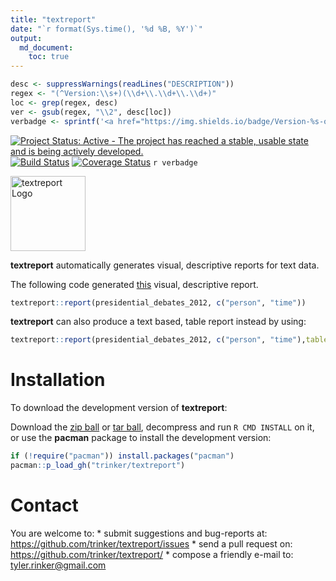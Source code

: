 ```yaml
---
title: "textreport"
date: "`r format(Sys.time(), '%d %B, %Y')`"
output:
  md_document:
    toc: true      
---
```


```r
desc <- suppressWarnings(readLines("DESCRIPTION"))
regex <- "(^Version:\\s+)(\\d+\\.\\d+\\.\\d+)"
loc <- grep(regex, desc)
ver <- gsub(regex, "\\2", desc[loc])
verbadge <- sprintf('<a href="https://img.shields.io/badge/Version-%s-orange.svg"><img src="https://img.shields.io/badge/Version-%s-orange.svg" alt="Version"/></a></p>', ver, ver)
````

[![Project Status: Active - The project has reached a stable, usable state and is being actively developed.](http://www.repostatus.org/badges/0.1.0/active.svg)](http://www.repostatus.org/#active)
[![Build Status](https://travis-ci.org/trinker/textreport.svg?branch=master)](https://travis-ci.org/trinker/textreport)
[![Coverage Status](https://coveralls.io/repos/trinker/textreport/badge.svg?branch=master)](https://coveralls.io/r/trinker/textreport?branch=master)
`r verbadge`

<img src="inst/textreport_logo/r_textreport.png" width="120" alt="textreport Logo">  


**textreport** automatically generates visual, descriptive reports for text data.  

The following code generated [this](https://dl.dropboxusercontent.com/u/61803503/textreport.html) visual, descriptive report.

```r
textreport::report(presidential_debates_2012, c("person", "time"))
```

**textreport** can also produce a text based, table report instead by using:

```r
textreport::report(presidential_debates_2012, c("person", "time"),tables.only = TRUE)
```
# Installation

To download the development version of **textreport**:

Download the [zip ball](https://github.com/trinker/textreport/zipball/master) or [tar ball](https://github.com/trinker/textreport/tarball/master), decompress and run `R CMD INSTALL` on it, or use the **pacman** package to install the development version:

```r
if (!require("pacman")) install.packages("pacman")
pacman::p_load_gh("trinker/textreport")
```

# Contact

You are welcome to:
* submit suggestions and bug-reports at: <https://github.com/trinker/textreport/issues>
* send a pull request on: <https://github.com/trinker/textreport/>
* compose a friendly e-mail to: <tyler.rinker@gmail.com>
